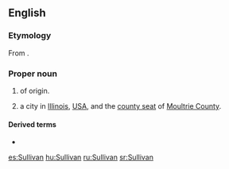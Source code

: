 ==English==
{{wikipedia|Sullivan (surname)}}
{{slim-wikipedia|Sullivan, Illinois}}

===Etymology===
From {{etyl|ga|en}} {{m|ga|Ó Súilleabháin}}.

===Proper noun===
{{en-proper noun}}

# {{surname|from=Irish|dot=}} of {{etyl|ga|en}} origin.
# a city in [[Illinois]], [[USA]], and the [[county seat]] of [[Moultrie County]].

====Derived terms====
* {{l|en|Sullivan County}}

{{C|en|Illinois}}

[[es:Sullivan]]
[[hu:Sullivan]]
[[ru:Sullivan]]
[[sr:Sullivan]]